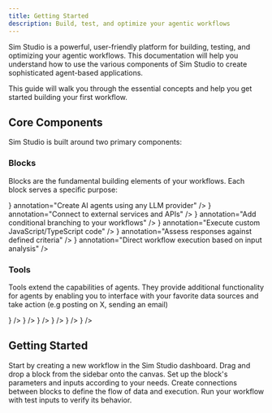 ```yaml
---
title: Getting Started
description: Build, test, and optimize your agentic workflows
---
```



Sim Studio is a powerful, user-friendly platform for building, testing, and optimizing your agentic workflows. This documentation will help you understand how to use the various components of Sim Studio to create sophisticated agent-based applications.

<Callout type="info">
  This guide will walk you through the essential concepts and help you get started building your first workflow.
</Callout>

## Core Components

Sim Studio is built around two primary components:

### Blocks

Blocks are the fundamental building elements of your workflows. Each block serves a specific purpose:

<Files>
  <File name="Agent Block" icon={<AgentIcon className="w-4 h-4" />} annotation="Create AI agents using any LLM provider" />
  <File name="API Block" icon={<ApiIcon className="w-4 h-4" />} annotation="Connect to external services and APIs" />
  <File name="Condition Block" icon={<ConditionalIcon className="w-4 h-4" />} annotation="Add conditional branching to your workflows" />
  <File name="Function Block" icon={<CodeIcon className="w-4 h-4" />} annotation="Execute custom JavaScript/TypeScript code" />
  <File name="Evaluator Block" icon={<ChartBarIcon className="w-4 h-4" />} annotation="Assess responses against defined criteria" />
  <File name="Router Block" icon={<ConnectIcon className="w-4 h-4" />} annotation="Direct workflow execution based on input analysis" />
</Files>

### Tools

Tools extend the capabilities of agents. They provide additional functionality for agents by enabling you to interface with your favorite data sources and take action (e.g posting on X, sending an email)

<Files>
  <File name="Gmail Tool" icon={<GmailIcon className="w-4 h-4" />} />
  <File name="Firecrawl Tool" icon={<FirecrawlIcon className="w-4 h-4" />} />
  <File name="Perplexity Tool" icon={<PerplexityIcon className="w-4 h-4" />} />
  <File name="Notion Tool" icon={<NotionIcon className="w-4 h-4" />} />
  <File name="Exa AI Tool" icon={<ExaAIIcon className="w-4 h-4" />} />
  <File name="Slack Tool" icon={<SlackIcon className="w-4 h-4" />} />
</Files>

## Getting Started

<Steps>
  <Step title="Create a new workflow">
    Start by creating a new workflow in the Sim Studio dashboard.
  </Step>
  <Step title="Add your first block">
    Drag and drop a block from the sidebar onto the canvas.
  </Step>
  <Step title="Configure the block">
    Set up the block's parameters and inputs according to your needs.
  </Step>
  <Step title="Connect blocks">
    Create connections between blocks to define the flow of data and execution.
  </Step>
  <Step title="Test your workflow">
    Run your workflow with test inputs to verify its behavior.
  </Step>
</Steps>